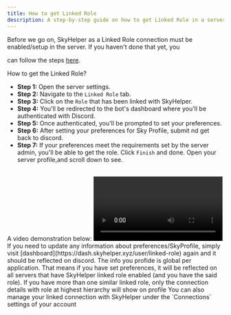 ---
title: How to get Linked Role
description: A step-by-step guide on how to get Linked Role in a server
---



<Callout type="warning">

  Before we go on, SkyHelper as a Linked Role connection must be enabled/setup in the server. If you haven't done that yet, you

  can follow the steps [here](/linked-role/how-to-enable).
</Callout>

How to get the Linked Role?

- **Step 1:** Open the server settings.
- **Step 2:** Navigate to the `Linked Role` tab.
- **Step 3:** Click on the `Role` that has been linked with SkyHelper.
- **Step 4:** You'll be redirected to the bot's dashboard where you'll be authenticated with Discord.
- **Step 5:** Once authenticated, you'll be prompted to set your preferences.
- **Step 6:** After setting your preferences for Sky Profile, submit nd get back to discord.
- **Step 7:** If your preferences meet the requirements set by the server admin, you'll be able to get the role. Click `Finish` and done. Open your server profile,and scroll down to see.

<br />
A video demonstration below:



<video width={500} height={500} controls preload="auto">
  <source src="/linked-role/get-role.mp4" type="video/mp4" />
</video>

<Callout type="info">
  If you need to update any information about preferences/SkyProfile, simply visit
  [dashboard](https://dash.skyhelper.xyz/user/linked-role) again and it should be reflected on discord.
</Callout>

<Callout type="warning">
  The info you profide is global per application. That means if you have set preferences, it will be reflected on all servers that
  have SkyHelper linked role enabled (and you have the said role).
</Callout>

<Callout type="warning">
  If you have more than one similar linked role, only the connection details with role at highest hierarchy will show on profile
</Callout>

<Callout type="info">
  You can also manage your linked connection with SkyHelper under the `Connections` settings of your account
</Callout>


